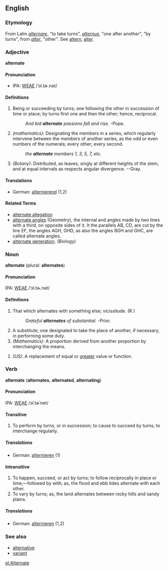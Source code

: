 ==English==

===Etymology===
From Latin ''[[alternare]]'', "to take turns", ''[[alternus]]'', "one after another", "by turns", from ''[[alter]]'', "other". See [[altern]], [[alter]].

===Adjective===
'''alternate'''
====Pronunciation====
*IPA: [[WEAE]] /ˈɔl.tɚ.nət/
====Definitions====
# Being or succeeding by turns; one following the other in succession of time or place; by turns first one and then  the other; hence, reciprocal.
#:''And bid '''alternate''' passions fall and rise.''  -Pope.
#''(mathematics)'': Designating the members in a series, which regularly intervene between the members of another series, as the odd or even numbers of the numerals; every other; every second.
#:''the '''alternate''' members 1, 3, 5, 7, etc.''
#''(Botany)'': Distributed, as leaves, singly at different heights of the stem, and at equal intervals as respects angular divergence. --Gray.
====Translations====
*German: [[alternierend]] (1,2)
====Related Terms====
*[[alternate allegation]]
*[[alternate angles]] (Geometry), the internal and angles made by two lines with a third, on opposite sides of it. It the parallels AB, CD, are cut by the line EF, the angles AGH, GHD, as also the angles BGH and GHC, are called alternate angles.
*[[alternate generation]]. (Biology)
<!-- material copied from Webster's Revised Unabridged Dictionary (1913) -->

===Noun===
'''alternate''' (plural: '''alternates''')
====Pronunciation====
IPA: [[WEAE]] /ˈɔl.tɚ.nət/
====Definitions====
#That which alternates with something else; vicissitude. (R.)
#:''Grateful '''alternates''' of substantial.''  -Prior.
#A substitute; one designated to take the place of another, if necessary, in performing some duty.
#''(Mathematics)'': A proportion derived from another proportion by interchanging the means.
<!-- material copied from Webster's Revised Unabridged Dictionary (1913) -->
#''(US)'': A replacement of equal or [[greater]] value or function. <!-- Or is this meaning prevalent everywhere? -->

===Verb===
'''alternate''' ('''alternates''', '''alternated''', '''alternating''')
====Pronunciation====
IPA: [[WEAE]] /ɔl.tɚˈnet/
====Transitive====
# To perform by turns, or in succession; to cause to succeed by turns; to interchange regularly.
<!-- material copied from Webster's Revised Unabridged Dictionary (1913) -->
=====Translations=====
*German: [[alternieren]] (1)
====Intransitive====
# To happen, succeed, or act by turns; to follow  reciprocally in place or time;&mdash;followed by with; as, the flood and ebb tides alternate with each other.
# To vary by turns; as, the land alternates between rocky hills and sandy plains.
<!-- material copied from Webster's Revised Unabridged Dictionary (1913) -->
=====Translations=====
*German: [[alternieren]] (1,2)

===See also===
*[[alternative]]
*[[variant]]

[[pl:Alternate]]